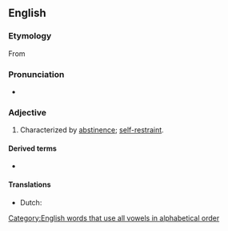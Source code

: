 ==English==

===Etymology===
From {{suffix|en|abstention|ous}}

===Pronunciation===
* {{a|US}} {{IPA|/æbˈstɛn.ʃəs/|/əbˈstɛn.ʃəs/|lang=en}}

===Adjective===
{{en-adj}}

# Characterized by [[abstinence]]; [[self-restraint]].

====Derived terms====
* {{l|en|abstentiousness}}

====Translations====
{{trans-top|abstemious}}
* Dutch: {{t|nl|(zich) onthoudend}}
{{trans-mid}}
{{trans-bottom}}

[[Category:English words that use all vowels in alphabetical order]]